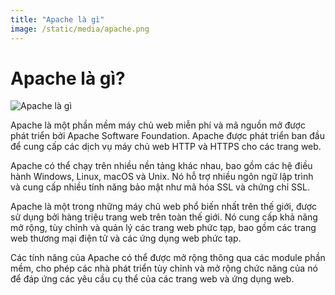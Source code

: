 ```yaml
---
title: "Apache là gì"
image: /static/media/apache.png
---
```


# Apache là gì?

![Apache là gì](/static/media/apache.png)

Apache là một phần mềm máy chủ web miễn phí và mã nguồn mở được phát triển bởi Apache Software Foundation. Apache được phát triển ban đầu để cung cấp các dịch vụ máy chủ web HTTP và HTTPS cho các trang web.

Apache có thể chạy trên nhiều nền tảng khác nhau, bao gồm các hệ điều hành Windows, Linux, macOS và Unix. Nó hỗ trợ nhiều ngôn ngữ lập trình và cung cấp nhiều tính năng bảo mật như mã hóa SSL và chứng chỉ SSL.

Apache là một trong những máy chủ web phổ biến nhất trên thế giới, được sử dụng bởi hàng triệu trang web trên toàn thế giới. Nó cung cấp khả năng mở rộng, tùy chỉnh và quản lý các trang web phức tạp, bao gồm các trang web thương mại điện tử và các ứng dụng web phức tạp.

Các tính năng của Apache có thể được mở rộng thông qua các module phần mềm, cho phép các nhà phát triển tùy chỉnh và mở rộng chức năng của nó để đáp ứng các yêu cầu cụ thể của các trang web và ứng dụng web.
